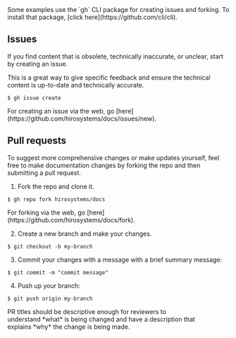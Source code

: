 <Callout title="Info">
Some examples use the `gh` CLI package for creating issues and forking. To install that package, [click here](https://github.com/cli/cli).
</Callout>

## Issues

If you find content that is obsolete, technically inaccurate, or unclear, start by creating an issue.

This is a great way to give specific feedback and ensure the technical content is up-to-date and technically accurate.

```terminal
$ gh issue create
```

<Callout>
For creating an issue via the web, go [here](https://github.com/hirosystems/docs/issues/new).
</Callout>

## Pull requests

To suggest more comprehensive changes or make updates yourself, feel free to make documentation changes by forking the repo and then submitting a pull request.

1. Fork the repo and clone it.

```terminal
$ gh repo fork hirosystems/docs
```

<Callout>
For forking via the web, go [here](https://github.com/hirosystems/docs/fork).
</Callout>

2. Create a new branch and make your changes.

```terminal
$ git checkout -b my-branch
```

3. Commit your changes with a message with a brief summary message:

```terminal
$ git commit -m "commit message"
```

4. Push up your branch:

```terminal
$ git push origin my-branch
```

<Callout title="Info">
PR titles should be descriptive enough for reviewers to understand *what* is being changed and have a description that explains *why* the change is being made.
</Callout>
